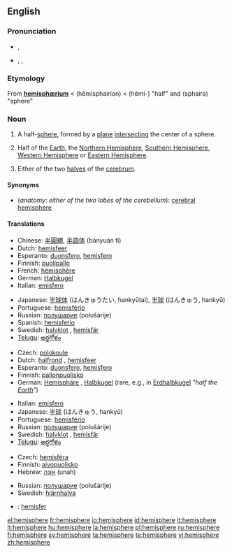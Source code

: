 {{wikipedia}}
{{also|hémisphère}}
==English==

===Pronunciation===
* {{a|RP}} {{IPA|/ˈhɛmɪsfɪə/}}, {{SAMPA|/"hEmIsfI@/}}
* {{a|US}} {{enPR|hĕ'mĭsfîr}}, {{IPA|/ˈhɛmɪsfɪər/}}, {{SAMPA|/"hEmIsfI@`/}}

===Etymology===
From {{etyl|la}} '''[[hemisphærium]]''' < {{etyl|grc}} '''{{polytonic|[[ἡμισφαίριον]]}}''' (hēmisphairion) <  '''{{polytonic|[[ἡμι-]]}}''' (hēmi-) "half" and '''{{polytonic|[[σφαῖρα]]}}''' (sphaira) "sphere"

===Noun===
{{en-noun}}

# <!--NHalfSphere-->{{geometry}} A half-[[sphere]], formed by a [[plane]] [[intersect]]ing the center of a sphere.
# <!--NHalfPlanet-->{{geography}} Half of the [[Earth]], the [[Northern Hemisphere]], [[Southern Hemisphere]], [[Western Hemisphere]] or [[Eastern Hemisphere]].
# <!--NHalfBrain-->{{anatomy}} Either of the two [[halves]] of the [[cerebrum]].

====Synonyms====
* (''anatomy: either of the two lobes of the cerebellum''): [[cerebral hemisphere]]

====Translations====
{{trans-top|half-sphere}}
* Chinese: [[半圓體]], [[半圆体]] (bànyuán tǐ)
* Dutch: [[hemisfeer]] {{m}}
* Esperanto: [[duonsfero]], [[hemisfero]]
* Finnish: [[puolipallo]]
* French: [[hémisphère]] {{m}}
* German: [[Halbkugel]] {{f}}
* Italian: [[emisfero]]
{{trans-mid}}
* Japanese: [[半球体]] (はんきゅうたい, hankyūtai), [[半球]] (はんきゅう, hankyū)
* Portuguese: [[hemisfério]] {{m}}
* Russian: [[полушарие]] (polušárije) {{n}}
* Spanish: [[hemisferio]] {{m}}
* Swedish: [[halvklot]] {{c}}, [[hemisfär]] {{c}}
* [[Telugu]]: [[అర్థగోళం]]
{{trans-bottom}}

{{trans-top|half of the Earth}}
* Czech: [[polokoule]] {{f}}
* Dutch: [[halfrond]] {{n}}, [[hemisfeer]] {{m}}
* Esperanto: [[duonsfero]], [[hemisfero]]
* Finnish: [[pallonpuolisko]]
* German: [[Hemisphäre]] {{f}}, [[Halbkugel]] {{f}} (rare, e.g., in [[Erdhalbkugel]] ''"half the [[Earth]]"'')
{{trans-mid}}
* Italian: [[emisfero]]
* Japanese: [[半球]] (はんきゅう, hankyū)
* Portuguese: [[hemisfério]] {{m}}
* Russian: [[полушарие]] (polušárije) {{n}}
* Swedish: [[halvklot]] {{c}}, [[hemisfär]] {{c}}
* [[Telugu]]: [[అర్థగోళం]]
{{trans-bottom}}

{{trans-top|lobe of cerebrum}}
* Czech: [[hemisféra]] {{f}}
* Finnish: [[aivopuolisko]]
* Hebrew: [[אונה|אוּנָה]] (unah) {{f}}
{{trans-mid}}
* Russian: [[полушарие]] (polušárije) {{n}}
* Swedish: [[hjärnhalva]] {{c}}
{{trans-bottom}}

{{checktrans-top}}
* {{ttbc|Indonesian}}: [[hemisfer]]
{{trans-bottom}}

[[el:hemisphere]]
[[fr:hemisphere]]
[[io:hemisphere]]
[[id:hemisphere]]
[[it:hemisphere]]
[[lt:hemisphere]]
[[hu:hemisphere]]
[[ja:hemisphere]]
[[pl:hemisphere]]
[[ru:hemisphere]]
[[fi:hemisphere]]
[[sv:hemisphere]]
[[ta:hemisphere]]
[[te:hemisphere]]
[[vi:hemisphere]]
[[zh:hemisphere]]